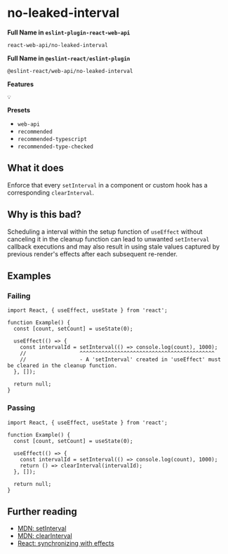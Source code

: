 # no-leaked-interval

**Full Name in `eslint-plugin-react-web-api`**

```plain copy
react-web-api/no-leaked-interval
```

**Full Name in `@eslint-react/eslint-plugin`**

```plain copy
@eslint-react/web-api/no-leaked-interval
```

**Features**

`💡`

**Presets**

- `web-api`
- `recommended`
- `recommended-typescript`
- `recommended-type-checked`

## What it does

Enforce that every `setInterval` in a component or custom hook has a corresponding `clearInterval`.

## Why is this bad?

Scheduling a interval within the setup function of `useEffect` without canceling it in the cleanup function can lead to unwanted `setInterval` callback executions and may also result in using stale values captured by previous render's effects after each subsequent re-render.

## Examples

### Failing

```tsx
import React, { useEffect, useState } from 'react';

function Example() {
  const [count, setCount] = useState(0);

  useEffect(() => {
    const intervalId = setInterval(() => console.log(count), 1000);
    //                 ^^^^^^^^^^^^^^^^^^^^^^^^^^^^^^^^^^^^^^^^^^^
    //                 - A 'setInterval' created in 'useEffect' must be cleared in the cleanup function.
  }, []);

  return null;
}
```

### Passing

```tsx
import React, { useEffect, useState } from 'react';

function Example() {
  const [count, setCount] = useState(0);

  useEffect(() => {
    const intervalId = setInterval(() => console.log(count), 1000);
    return () => clearInterval(intervalId);
  }, []);

  return null;
}
```

## Further reading

- [MDN: setInterval](https://developer.mozilla.org/en-US/docs/Web/API/setInterval)
- [MDN: clearInterval](https://developer.mozilla.org/en-US/docs/Web/API/clearInterval)
- [React: synchronizing with effects](https://react.dev/learn/synchronizing-with-effects#putting-it-all-together)

